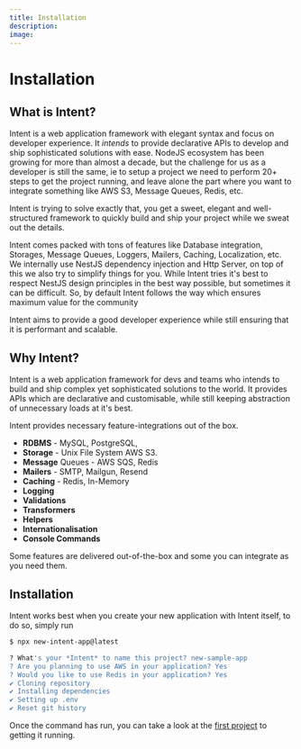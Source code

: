 ```yaml
---
title: Installation
description:
image:
---
```



# Installation

## What is Intent?

Intent is a web application framework with elegant syntax and focus on developer experience. 
It _intends_ to provide declarative APIs to develop and ship sophisticated solutions with ease. 
NodeJS ecosystem has been growing for more than almost a decade, but the challenge for us as a developer
is still the same, ie to setup a project we need to perform 20+ steps to get the project running, and leave alone the part
where you want to integrate something like AWS S3, Message Queues, Redis, etc.

Intent is trying to solve exactly that, you get a sweet, elegant and well-structured framework to quickly build and ship your project while we sweat out the details.

Intent comes packed with tons of features like Database integration, Storages, Message Queues, Loggers, Mailers, Caching, Localization, etc. We internally use NestJS dependency injection and Http Server, on top of this
we also try to simplify things for you.  While Intent tries it's best to respect NestJS design principles in the best way possible, but sometimes it can be difficult. So, by default Intent follows the way which ensures maximum value for the community

Intent aims to provide a good developer experience while still ensuring that it is performant and scalable.

## Why Intent?

Intent is a web application framework for devs and teams who intends to build and ship complex yet sophisticated solutions to the world. It provides APIs which are declarative and customisable, while still keeping abstraction of unnecessary loads at it's best.

Intent provides necessary feature-integrations out of the box.

- **RDBMS** - MySQL, PostgreSQL,
- **Storage** - Unix File System AWS S3.
- **Message** Queues - AWS SQS, Redis
- **Mailers** - SMTP, Mailgun, Resend
- **Caching** - Redis, In-Memory
- **Logging**
- **Validations**
- **Transformers**
- **Helpers**
- **Internationalisation**
- **Console Commands**

<Callout type="info" emoji="ℹ️">
  Some features are delivered out-of-the-box and some you can integrate as you
  need them.
</Callout>

## Installation

Intent works best when you create your new application with Intent itself, to do so, simply run

```bash
$ npx new-intent-app@latest

? What's your *Intent* to name this project? new-sample-app
? Are you planning to use AWS in your application? Yes
? Would you like to use Redis in your application? Yes
✔ Cloning repository
✔ Installing dependencies
✔ Setting up .env
✔ Reset git history
```

Once the command has run, you can take a look at the [first project](/first-project) to getting it running.